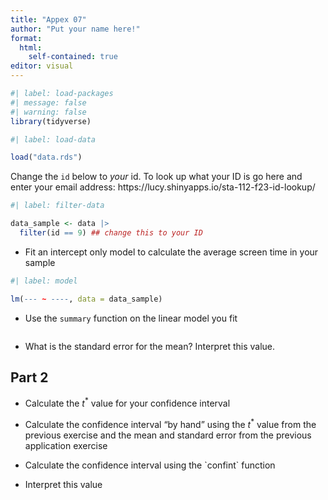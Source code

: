 ```yaml
---
title: "Appex 07"
author: "Put your name here!"
format: 
  html:
    self-contained: true
editor: visual
---
```


```r
#| label: load-packages
#| message: false
#| warning: false
library(tidyverse)
```

```r
#| label: load-data

load("data.rds")

```

Change the `id` below to *your* id. To look up what your ID is go here and enter your email address: https://lucy.shinyapps.io/sta-112-f23-id-lookup/

```r
#| label: filter-data

data_sample <- data |>
  filter(id == 9) ## change this to your ID 

```

-   Fit an intercept only model to calculate the average screen time in your sample

```r
#| label: model

lm(--- ~ ----, data = data_sample)

```

-   Use the `summary` function on the linear model you fit

```r

```

-   What is the standard error for the mean? Interpret this value.

## Part 2

-    Calculate the $t^*$ value for your confidence interval

-   Calculate the confidence interval "by hand" using the $t^*$ value from the previous exercise and the mean and standard error from the previous application exercise

-   Calculate the confidence interval using the \`confint\` function

-    Interpret this value
